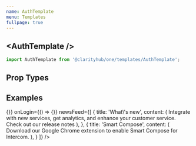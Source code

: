 ```yaml
---
name: AuthTemplate
menu: Templates
fullpage: true
---
```



## \<AuthTemplate /\>

```js
import AuthTemplate from '@clarityhub/one/templates/AuthTemplate';
```

## Prop Types

<PropsTable of={AuthTemplate} />

## Examples


<Playground>
    <AuthTemplate
        onSignUp={() => {}}
        onLogin={() => {}}
        newsFeed={[
            {
                title: 'What\'s new',
                content: (
                    <Fragment>
                        Integrate with new services, get analytics, and 
                        enhance your customer service.
                        <br/>
                        <Link href="#">Check out our release notes</Link>
                    </Fragment>
                ),
            }, {
                title: 'Smart Compose',
                content: (
                    <Fragment>
                        Download our Google Chrome extension
                        to enable Smart Compose for Intercom.
                    </Fragment>
                ),
            }
        ]}
    />
</Playground>
